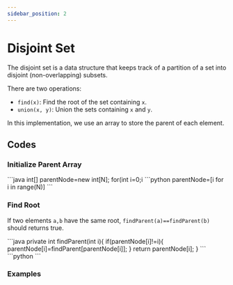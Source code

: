 ```yaml
---
sidebar_position: 2
---
```



# Disjoint Set

The disjoint set is a data structure that keeps track of a partition of a set into disjoint (non-overlapping) subsets.

There are two operations:

- `find(x)`: Find the root of the set containing `x`.
- `union(x, y)`: Union the sets containing `x` and `y`.

In this implementation, we use an array to store the parent of each element.

## Codes

### Initialize Parent Array

<Tabs>
<TabItem value="Java" label="Java">
```java
int[] parentNode=new int[N];
for(int i=0;i<N;i++){
   parentNode[i]=i;
}
```
</TabItem>
<TabItem value="Python" label="Python">
```python
parentNode=[i for i in range(N)]
```
</TabItem>
</Tabs>

### Find Root

If two elements `a,b` have the same root, `findParent(a)==findParent(b)` should returns true.

<Tabs>
<TabItem value="Java" label="Java">
```java
private int findParent(int i){
   if(parentNode[i]!=i){
      parentNode[i]=findParent[parentNode[i]];
   }
   return parentNode[i];
}
```
</TabItem>
<TabItem value="Python" label="Python">
```python
```
</TabItem>
</Tabs>

### Examples